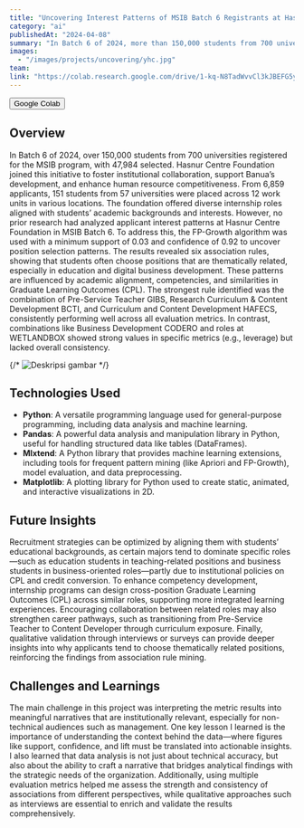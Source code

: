 ```yaml
---
title: "Uncovering Interest Patterns of MSIB Batch 6 Registrants at Hasnur Centre Foundation using the Frequent Pattern Growth Algorithm"
category: "ai"
publishedAt: "2024-04-08"
summary: "In Batch 6 of 2024, more than 150,000 students from 700 universities registered for the MSIB program, with 47,984 students selected to participate ..."
images:
  - "/images/projects/uncovering/yhc.jpg"
team:
link: "https://colab.research.google.com/drive/1-kq-N8TadWvvCl3kJBEFG5y0zVkUhZJh?usp=sharing"
---
```


<Button href="https://colab.research.google.com/drive/1-kq-N8TadWvvCl3kJBEFG5y0zVkUhZJh?usp=sharing" size="l" data-border="rounded" variant="tertiary" weight="default" prefixIcon="colab">
  <Text variant="body-default-m">Google Colab</Text>
</Button>

## Overview

In Batch 6 of 2024, over 150,000 students from 700 universities registered for the MSIB program, with 47,984 selected. Hasnur Centre Foundation joined this initiative to foster institutional collaboration, support Banua’s development, and enhance human resource competitiveness. From 6,859 applicants, 151 students from 57 universities were placed across 12 work units in various locations. The foundation offered diverse internship roles aligned with students’ academic backgrounds and interests. However, no prior research had analyzed applicant interest patterns at Hasnur Centre Foundation in MSIB Batch 6. To address this, the FP-Growth algorithm was used with a minimum support of 0.03 and confidence of 0.92 to uncover position selection patterns. The results revealed six association rules, showing that students often choose positions that are thematically related, especially in education and digital business development. These patterns are influenced by academic alignment, competencies, and similarities in Graduate Learning Outcomes (CPL). The strongest rule identified was the combination of Pre-Service Teacher GIBS, Research Curriculum & Content Development BCTI, and Curriculum and Content Development HAFECS, consistently performing well across all evaluation metrics. In contrast, combinations like Business Development CODERO and roles at WETLANDBOX showed strong values in specific metrics (e.g., leverage) but lacked overall consistency.

{/* ![Deskripsi gambar](/images/projects/uncovering/association-2.png) */}

## Technologies Used

- **Python**: A versatile programming language used for general-purpose programming, including data analysis and machine learning.
- **Pandas**: A powerful data analysis and manipulation library in Python, useful for handling structured data like tables (DataFrames).
- **Mlxtend**: A Python library that provides machine learning extensions, including tools for frequent pattern mining (like Apriori and FP-Growth), model evaluation, and data preprocessing.
- **Matplotlib**: A plotting library for Python used to create static, animated, and interactive visualizations in 2D.

## Future Insights

Recruitment strategies can be optimized by aligning them with students’ educational backgrounds, as certain majors tend to dominate specific roles—such as education students in teaching-related positions and business students in business-oriented roles—partly due to institutional policies on CPL and credit conversion. To enhance competency development, internship programs can design cross-position Graduate Learning Outcomes (CPL) across similar roles, supporting more integrated learning experiences. Encouraging collaboration between related roles may also strengthen career pathways, such as transitioning from Pre-Service Teacher to Content Developer through curriculum exposure. Finally, qualitative validation through interviews or surveys can provide deeper insights into why applicants tend to choose thematically related positions, reinforcing the findings from association rule mining.

## Challenges and Learnings

The main challenge in this project was interpreting the metric results into meaningful narratives that are institutionally relevant, especially for non-technical audiences such as management. One key lesson I learned is the importance of understanding the context behind the data—where figures like support, confidence, and lift must be translated into actionable insights. I also learned that data analysis is not just about technical accuracy, but also about the ability to craft a narrative that bridges analytical findings with the strategic needs of the organization. Additionally, using multiple evaluation metrics helped me assess the strength and consistency of associations from different perspectives, while qualitative approaches such as interviews are essential to enrich and validate the results comprehensively.
